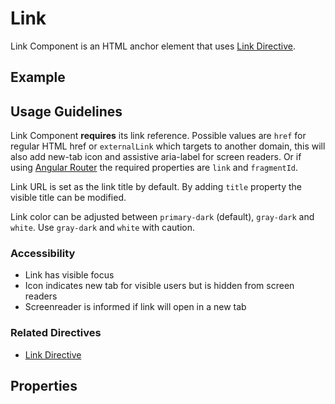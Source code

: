 
<Meta title="Components/Link" />

# Link

Link Component is an HTML anchor element that uses [Link Directive](/docs/directives-link--documentation).

## Example

<Canvas of={LinkStories.Example}></Canvas>

## Usage Guidelines

Link Component **requires** its link reference.
Possible values are `href` for regular HTML href or `externalLink` which targets to another domain, this will also add new-tab icon and assistive aria-label for screen readers.
Or if using [Angular Router](https://angular.io/api/router) the required properties are `link` and `fragmentId`.

Link URL is set as the link title by default. By adding `title` property the visible title can be modified.

Link color can be adjusted between `primary-dark` (default), `gray-dark` and `white`. Use `gray-dark` and `white` with caution.

### Accessibility

- Link has visible focus
- Icon indicates new tab for visible users but is hidden from screen readers
- Screenreader is informed if link will open in a new tab

### Related Directives

- [Link Directive](/docs/directives-link--documentation)

## Properties

<ArgTypes of={LinkComponent} />
